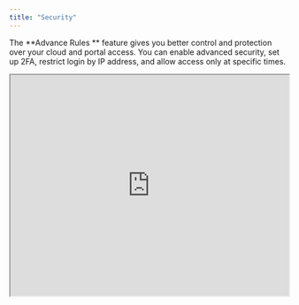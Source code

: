 ```yaml
---
title: "Security"
---
```


The \*\*Advance Rules \*\* feature gives you better control and protection over your cloud and portal access. You can enable advanced security, set up 2FA, restrict login by IP address, and allow access only at specific times.

<iframe width="100%" height="400px" src="https://app.sharefable.com/live/demo/enable-advance-securit-os3qdqrtf25x77op" allowfullscreen />

Tick the checkbox **Enable advanced security for cloud and portal.**

Once enabled, you will see options for:

- **Two-Factor Authentication (2FA)** – adds extra login verification for better protection.
- **IP Address Restriction** – limit login access to specific trusted IP addresses only.
- **Time Restriction** – allow login only during the selected days, hours, and time zones.

This ensures only trusted users, devices, and timings are allowed, significantly reducing the chances of unauthorized access and providing stronger security for your cloud and portal environment.

## Two-Factor Authentication (2FA) Setup

Two-Factor Authentication adds a second layer of security to your login, ensuring that even if someone knows your password, they cannot log in without the code from your authenticator app.

<iframe width="100%" height="400px" src="https://app.sharefable.com/live/demo/2fa-setup-method-1-bi36x4vi0oc3dm9d" allowfullscreen />

- **Method 1 – Setup Immediately**

1. Click **Enable** to start 2FA Setup.
2. Click Complete 2FA Setup.
3. Enter website password to proceed.
4. Scan the QR code with an authenticator app (e.g., Google Authenticator, Authy).
5. Enter the 6-digit code from the app to verify.
6. Once confirmed, your 2FA protection becomes active instantly.

<iframe width="100%" height="400px" src="https://app.sharefable.com/live/demo/2fa-setup-method-2-i1s8tmfw0wdmad6n" allowfullscreen />

- **Method 2 – Setup During Login**
  1. Click **Enable** but skip setup for now.
  2. The system will ask you to configure 2FA during your next login.
  3. Follow the same (Method1)  QR code and code verification process to complete.

With 2FA enabled, your account is far more secure, preventing login from unknown devices or attackers even if your main password is compromised.

## Reset 2FA Setup

If you lose access to your old authenticator app or need to set up 2FA again, you can reset it directly during login.

<iframe width="100%" height="400px" src="https://app.sharefable.com/live/demo/reset-2fa-setup-6x9s79lluyd6n2i4" allowfullscreen />

### **Steps to Reset 2FA**

1. On the login screen, enter your email and password, then click **Login.**
2. A modal will open asking for your **2FA code and there will be a Reset 2FA link.**
3. Since you want to Reset 2FA Setup, click on the **Reset 2FA** link.

### **Step 1: Confirm Reset**

- A modal will appear with the message:\
  _“Are you sure you want to reset 2FA setup? For security, confirm your website login password to proceed.”_
- Enter your account password and click **Proceed.**

### **Step 2: Set Up New 2FA**

- Another modal will open asking you to configure your new 2FA.
- You will see a QR code and a manual setup code:
- Open your authenticator app (e.g., Google Authenticator, Authy).
- Either **scan the QR code** or **enter the manual code** to add your account.

### **Step 3: Verify Your Setup**

- After adding it to your app, a **6-digit code** will be generated.
- Enter this 6-digit code in the modal and click **Proceed.**

### **Completion**

- Once verified, your 2FA is reset successfully.
- You will be redirected to the **home page.**
- From now on, your new authenticator app setup will be used for secure login.

✅ This process ensures that only you can reset 2FA by confirming your password and completing setup again, keeping your account secure.

# Add IP Address Restriction

Restricting login by IP ensures that only logins from specified networks are allowed. This adds an additional security barrier by blocking unauthorized devices outside the allowed IPs.

<iframe width="100%" height="400px" src="https://app.sharefable.com/live/demo/allow-login-only-from-a0v1xh7n72onuq5n" allowfullscreen />

- Go to **Allow access only for specific IP address.**
- Click **Add IP address.**
- Enter the trusted IP (e.g., `21.45.56.125`).
- Save your changes. You may add multiple IPs if needed.
- To manage them:
  - **✏️ Edit** to change an existing IP.
  - **🗑️ Delete** to remove an IP.

## Time Restriction

Time-based restrictions allow you to define when users can log in, adding another control layer against suspicious access attempts outside of working hours.

<iframe width="100%" height="400px" src="https://app.sharefable.com/live/demo/set-allowed-login-time-5v27tdyoaxv7bn9i" allowfullscreen />

1. Go to **Allow access only at specific time.**
2. Click**add time range** 
3. Select your preferred **days**, **time range**, and **timezone**.
4. Save the changes.
5. To update or remove, use the **✏️ Edit** or **🗑️ Delete** options.

This helps ensure accounts can only be accessed during your defined safe time periods, making it harder for unauthorized users to attempt logins late at night or outside business hours.